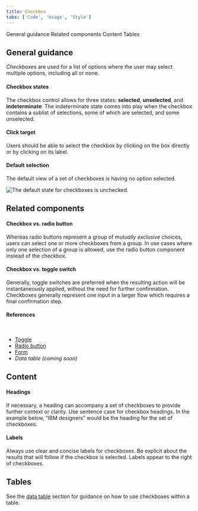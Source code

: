 ```yaml
---
title: Checkbox
tabs: ['Code', 'Usage', 'Style']
---
```


<AnchorLinks>

<AnchorLink>General guidance</AnchorLink>
<AnchorLink>Related components</AnchorLink>
<AnchorLink>Content</AnchorLink>
<AnchorLink>Tables</AnchorLink>

</AnchorLinks>

## General guidance

_Checkboxes_ are used for a list of options where the user may select multiple options, including all or none.

#### Checkbox states

The checkbox control allows for three states: **selected**, **unselected**, and **indeterminate**. The indeterminate state comes into play when the checkbox contains a sublist of selections, some of which are selected, and some unselected.

#### Click target

Users should be able to select the checkbox by clicking on the box directly or by clicking on its label.

#### Default selection

The default view of a set of checkboxes is having no option selected.



![The default state for checkboxes is unchecked.](images/checkbox-usage-1.png)



## Related components

#### Checkbox vs. radio button

Whereas radio buttons represent a group of _mutually exclusive_ choices, users can select one or more checkboxes from a group. In use cases where only one selection of a group is allowed, use the radio button component instead of the checkbox.

#### Checkbox vs. toggle switch

Generally, toggle switches are preferred when the resulting action will be instantaneously applied, without the need for further confirmation. Checkboxes generally represent one input in a larger flow which requires a final confirmation step.

#### References

<br />

- [Toggle](/components/toggle)
- [Radio button](/components/radio-button)
- [Form](/components/form)
- _Data table (coming soon)_

## Content

#### Headings

If necessary, a heading can accompany a set of checkboxes to provide further context or clarity. Use sentence case for checkbox headings. In the example below, “IBM designers” would be the heading for the set of checkboxes.

#### Labels

Always use clear and concise labels for checkboxes. Be explicit about the results that will follow if the checkbox is selected. Labels appear to the right of checkboxes.

## Tables

See the [data table](/components/data-table/usage) section for guidance on how to use checkboxes within a table.
